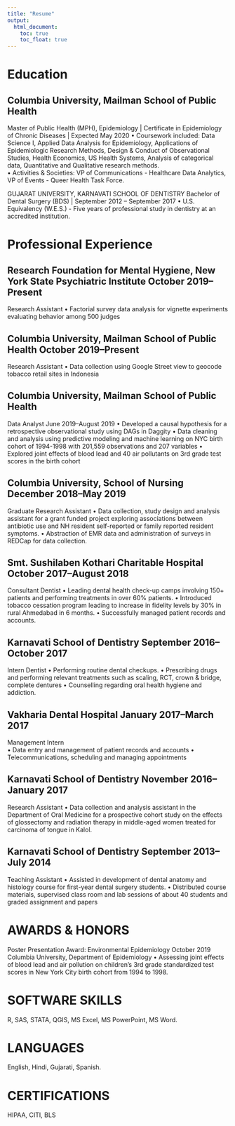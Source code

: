```yaml
---
title: "Resume" 
output:
  html_document:
    toc: true
    toc_float: true
---
```


# Education

## Columbia University, Mailman School of Public Health
Master of Public Health (MPH), Epidemiology | Certificate in Epidemiology of Chronic Diseases | Expected May 2020
•	Coursework included: Data Science I, Applied Data Analysis for Epidemiology, Applications of Epidemiologic Research Methods, Design & Conduct of Observational Studies, Health Economics, US Health Systems, Analysis of categorical data, Quantitative and Qualitative research methods.   
•	Activities & Societies: VP of Communications - Healthcare Data Analytics, VP of Events - Queer Health Task Force.

GUJARAT UNIVERSITY, KARNAVATI SCHOOL OF DENTISTRY 
Bachelor of Dental Surgery (BDS) | September 2012 – September 2017 
•	U.S. Equivalency (W.E.S.) - Five years of professional study in dentistry at an accredited institution. 

# Professional Experience 
## Research Foundation for Mental Hygiene, New York State Psychiatric Institute      		   October 2019–Present 
Research Assistant 
•	Factorial survey data analysis for vignette experiments evaluating behavior among 500 judges

## Columbia University, Mailman School of Public Health 						   October 2019–Present
Research Assistant
•	Data collection using Google Street view to geocode tobacco retail sites in Indonesia

## Columbia University, Mailman School of Public Health 
Data Analyst 		 				 		    		       	 June 2019–August 2019 
•	Developed a causal hypothesis for a retrospective observational study using DAGs in Daggity 
•	Data cleaning and analysis using predictive modeling and machine learning on NYC birth cohort of 1994-1998 with 201,559 
observations and 207 variables 
•	Explored joint effects of blood lead and 40 air pollutants on 3rd grade test scores in the birth cohort  

## Columbia University, School of Nursing 						          December 2018–May 2019 
Graduate Research Assistant
•	Data collection, study design and analysis assistant for a grant funded project exploring associations between antibiotic use and NH resident self-reported or family reported resident symptoms. 
•	Abstraction of EMR data and administration of surveys in REDCap for data collection.

## Smt. Sushilaben Kothari Charitable Hospital			 			         October 2017–August 2018
Consultant Dentist
•	Leading dental health check-up camps involving 150+ patients and performing treatments in over 60% patients. 
•	Introduced tobacco cessation program leading to increase in fidelity levels by 30% in rural Ahmedabad in 6 months.
•	Successfully managed patient records and accounts.

## Karnavati School of Dentistry					                                            September 2016–October 2017
Intern Dentist 
•	Performing routine dental checkups. 
•	Prescribing drugs and performing relevant treatments such as scaling, RCT, crown & bridge, complete dentures
•	Counselling regarding oral health hygiene and addiction.

## Vakharia Dental Hospital 						                                     January 2017–March 2017
Management Intern					
•	Data entry and management of patient records and accounts
•	Telecommunications, scheduling and managing appointments

## Karnavati School of Dentistry 				             		                             November 2016–January 2017
Research Assistant
•	Data collection and analysis assistant in the Department of Oral Medicine for a prospective cohort study on the effects of 
glossectomy and radiation therapy in middle-aged women treated for carcinoma of tongue in Kalol.

## Karnavati School of Dentistry								         September 2013–July 2014 
Teaching Assistant
•	Assisted in development of dental anatomy and histology course for first-year dental surgery students. 
•	Distributed course materials, supervised class room and lab sessions of about 40 students and graded assignment and papers

# AWARDS & HONORS
Poster Presentation Award: Environmental Epidemiology 						    October 2019  
Columbia University, Department of Epidemiology
•	Assessing joint effects of blood lead and air pollution on children’s 3rd grade standardized test scores in New York City birth cohort from 1994 to 1998.

# SOFTWARE SKILLS 
R, SAS, STATA, QGIS, MS Excel, MS PowerPoint, MS Word. 

# LANGUAGES
English, Hindi, Gujarati, Spanish. 

# CERTIFICATIONS
HIPAA, CITI, BLS


